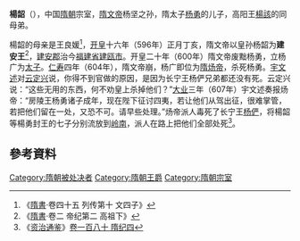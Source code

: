 '''楊韶'''（{{bd|6世纪||607年||catIdx=Y}}），中国[[隋朝|隋朝]]宗室，[[隋文帝|隋文帝]]杨坚之孙，隋太子[[楊勇_(隋朝)|杨勇]]的儿子，高阳王[[楊該|楊該]]的同母弟。

楊韶的母亲是王良媛<ref>《[[隋書|隋書]]·卷四十五 列传第十 文四子》</ref>，[[开皇|开皇]]十六年（596年）正月丁亥，隋文帝以皇孙杨韶为'''建安王'''<ref>《[[隋書|隋書]]·卷二 帝纪第二 高祖下》</ref>，[[建安郡|建安郡]]治今[[福建省|福建省]][[建瓯市|建瓯市]]。开皇二十年（600年）隋文帝废黜杨勇，立杨广为[[太子|太子]]。[[仁寿_(隋朝)|仁寿]]四年（604年），隋文帝崩，杨广即位为[[隋炀帝|隋炀帝]]，杀死杨勇。[[宇文述|宇文述]]对[[云定兴|云定兴]]说，你得不到官做的原因，是因为长宁王杨俨兄弟都还没有死。云定兴说：“这些无用的东西，何不劝皇上杀掉他们？”[[大业_(年号)|大业]]三年（607年）宇文述奏报炀帝：“房陵王杨勇诸子成年，现在陛下征讨四夷，若让他们从驾出征，很难掌管，若把他们留在一处，又恐不可。请早些处理。”炀帝派人毒死了长宁王[[杨俨|杨俨]]，将楊韶等楊勇封王的七子分别流放到[[岭南|岭南]]，派人在路上把他们全部处死<ref>《[[资治通鉴|资治通鉴]]》[[s:資治通鑑/卷180|卷一百八十 隋纪四]]</ref>。

== 參考資料 ==
{{reflist}}

{{DEFAULTSORT:Y}}

[[Category:隋朝被处决者|Category:隋朝被处决者]]
[[Category:隋朝王爵|Category:隋朝王爵]]
[[Category:隋朝宗室|Category:隋朝宗室]]